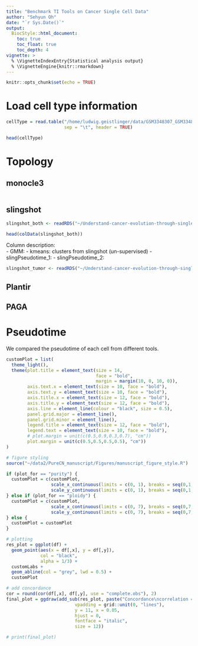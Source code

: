 ```yaml
---
title: "Benchmark TI Tools on Cancer Single Cell Data"
author: "Sehyun Oh"
date: "`r Sys.Date()`"
output:
  BiocStyle::html_document:
    toc: true
    toc_float: true
    toc_depth: 4
vignette: >
  % \VignetteIndexEntry{Statistical analysis output}
  % \VignetteEngine{knitr::rmarkdown}
---
```


```r
knitr::opts_chunk$set(echo = TRUE)
```

# Load cell type information
```r
cellType = read.table("/home/ludwig.geistlinger/data/GSM3348307_GSM3348308_barcode2celltype.tsv",
                      sep = "\t", header = TRUE)

head(cellType)
```

# Topology
## monocle3
```r

```

## slingshot

```r
slingshot_both <- readRDS("~/Understand-cancer-evolution-through-single-cell-expression-dynamics/presentations/examples/pseudotime_combined_5and6.rds")
```

```r
head(colData(slingshot_both))
```

Column description:   
- GMM: 
- kmeans: clusters from slingshot (un-supervised)
- slingPseudotime_1: 
- slingPseudotime_2:


```r
slingshot_tumor <- readRDS("~/Understand-cancer-evolution-through-single-cell-expression-dynamics/presentations/examples/pseudotime_tumor_6.rds")
```

## Plantir
## PAGA

# Pseudotime
We compared the pseudotime of each cell from different tools.
```r
customPlot = list(
  theme_light(),
  theme(plot.title = element_text(size = 14, 
                                  face = "bold", 
                                  margin = margin(10, 0, 10, 0)),
        axis.text.x = element_text(size = 10, face = "bold"), 
        axis.text.y = element_text(size = 10, face = "bold"), 
        axis.title.x = element_text(size = 12, face = "bold"), 
        axis.title.y = element_text(size = 12, face = "bold"),
        axis.line = element_line(colour = "black", size = 0.5),
        panel.grid.major = element_line(), 
        panel.grid.minor = element_line(),
        legend.title = element_text(size = 12, face = "bold"),
        legend.text = element_text(size = 10, face = "bold"),
        # plot.margin = unit(c(0.5,0.9,0.3,0.7), "cm"))
        plot.margin = unit(c(0.5,0.5,0.5,0.5), "cm"))
)
```


```r
# figure styling
source("~/data2/PureCN_manuscript/Figures/manuscript_figure_style.R")

if (plot_for == "purity") {
  customPlot = c(customPlot, 
                 scale_x_continuous(limits = c(0, 1), breaks = seq(0,1,0.2)),
                 scale_y_continuous(limits = c(0, 1), breaks = seq(0,1,0.2)))
} else if (plot_for == "ploidy") {
  customPlot = c(customPlot,
                 scale_x_continuous(limits = c(0, 7), breaks = seq(0,7,1)),
                 scale_y_continuous(limits = c(0, 7), breaks = seq(0,7,1)))  
} else {
  customPlot = customPlot
}

# plotting
res_plot = ggplot(df) +
  geom_point(aes(x = df[,x], y = df[,y]),
             col = "black",
             alpha = 1/3) + 
  customLabs +
  geom_abline(col = "grey", lwd = 0.5) + 
  customPlot

# add concordance
cor = round(cor(df[,x], df[,y], use = "complete.obs"), 2)
final_plot = ggdraw(add_sub(res_plot, paste("Concordance\ncorrelation =", cor), 
                          vpadding = grid::unit(0, "lines"),
                          y = 11, x = 0.05,
                          hjust = 0, 
                          fontface = "italic",
                          size = 12))

# print(final_plot)
```

